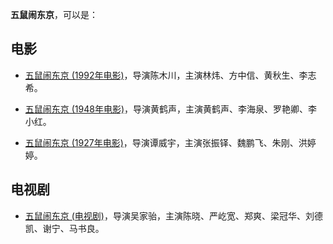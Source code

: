 ''' 五鼠闹东京'''，可以是：

== 电影 ==
* [[五鼠闹东京_(1992年电影)|五鼠闹东京 (1992年电影)]]，导演陈木川，主演林炜、方中信、黄秋生、李志希。

* [[五鼠闹东京_(1948年电影)|五鼠闹东京 (1948年电影)]]，导演黄鹤声，主演黄鹤声、李海泉、罗艳卿、李小红。

* [[五鼠闹东京_(1927年电影)|五鼠闹东京 (1927年电影)]]，导演谭威宇，主演张振铎、魏鹏飞、朱刚、洪婷婷。

== 电视剧 ==
* [[五鼠闹东京_(电视剧)|五鼠闹东京 (电视剧)]]，导演吴家骀，主演陈晓、严屹宽、郑爽、梁冠华、刘德凯、谢宁、马书良。

{{disambig|Cat=五字作品消歧义}}